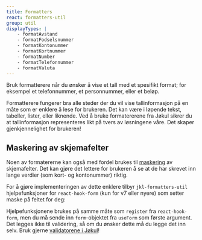 ```yaml
---
title: Formatters
react: formatters-util
group: util
displayTypes: |
    - formatAvstand
    - formatFodselsnummer
    - formatKontonummer
    - formatKortnummer
    - formatNumber
    - formatTelefonnummer
    - formatValuta
---
```



<Ingress>
    Bruk formatterere når du ønsker å vise et tall med et spesifikt format; for
    eksempel et telefonnummer, et personnummer, eller et beløp.
</Ingress>

<ComponentExample
    title="Eksempler på bruk"
    component={FormattersExample}
    codeExample={formattersExampleCode}
/>

Formatterere fungerer bra alle steder der du vil vise tallinformasjon på en måte som er enklere å lese for brukeren. Det kan være i løpende tekst, tabeller, lister, eller liknende. Ved å bruke formatererene fra Jøkul sikrer du at tallinformasjon representeres likt på tvers av løsningene våre. Det skaper gjenkjennelighet for brukeren!

## Maskering av skjemafelter

Noen av formatererne kan også med fordel brukes til [maskering](https://en.wikipedia.org/wiki/Input_mask) av skjemafelter. Det kan gjøre det lettere for brukeren å se at de har skrevet inn lange verdier (som kort- og kontonummer) riktig.

For å gjøre implementeringen av dette enklere tilbyr `jkl-formatters-util` hjelpefunksjoner for `react-hook-form` (kun for v7 eller nyere) som setter maske på feltet for deg:

<ComponentExample
    title="Bruk med formaterer"
    component={InputMaskExample}
    codeExample={inputMaskExampleCode}
/>

Hjelpefunksjonene brukes på samme måte som `register` fra `react-hook-form`, men du må sende inn `form`-objektet fra `useForm` som første argument. Det legges ikke til validering, så om du ønsker dette må du legge det inn selv. Bruk gjerne [validatorene i Jøkul](/komponenter/validators)!
